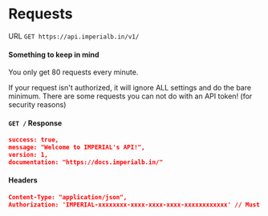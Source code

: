 # Requests

URL
`GET https://api.imperialb.in/v1/`


#### Something to keep in mind

<Callout>You only get 80 requests every minute.</Callout>

<Callout>
  If your request isn't authorized, it will ignore ALL settings and do the bare
  minimum.
</Callout>

<Callout>
  There are some requests you can not do with an API token! (for security
  reasons)
</Callout>

#### `GET /` Response

```json
success: true,
message: "Welcome to IMPERIAL's API!",
version: 1,
documentation: "https://docs.imperialb.in/"
```

#### Headers

```json
Content-Type: "application/json",
Authorization: 'IMPERIAL-xxxxxxxx-xxxx-xxxx-xxxx-xxxxxxxxxxxx' // Must be a string. (Default: null)
```
